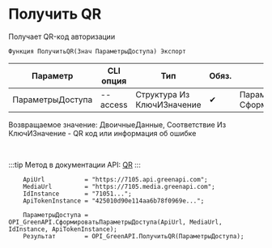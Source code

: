﻿---
sidebar_position: 8
---


# Получить QR
 Получает QR-код авторизации



`Функция ПолучитьQR(Знач ПараметрыДоступа) Экспорт`

  | Параметр | CLI опция | Тип | Обяз. | Назначение |
  |-|-|-|-|-|
  | ПараметрыДоступа | --access | Структура Из КлючИЗначение | &#x2714; | Параметры доступа. См. СформироватьПараметрыДоступа |

  
  Возвращаемое значение:   ДвоичныеДанные, Соответствие Из КлючИЗначение - QR код или информация об ошибке

<br/>

:::tip
Метод в документации API: [QR](https://green-api.com/docs/api/account/QR/)
:::
<br/>



```bsl title="Пример использования для 1С:Предприятие/OneScript"
    ApiUrl           = "https://7105.api.greenapi.com";
    MediaUrl         = "https://7105.media.greenapi.com";
    IdInstance       = "71051...";
    ApiTokenInstance = "425010d90e114aa6b78f0969e...";

    ПараметрыДоступа = OPI_GreenAPI.СформироватьПараметрыДоступа(ApiUrl, MediaUrl, IdInstance, ApiTokenInstance);
    Результат        = OPI_GreenAPI.ПолучитьQR(ПараметрыДоступа);
```
    




